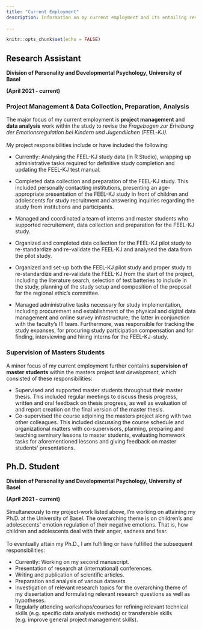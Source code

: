 ```yaml
---
title: "Current Employment"
description: Information on my current employment and its entailing responsibilities. 
  
---
```


```r
knitr::opts_chunk$set(echo = FALSE)
```

Research Assistant
---

**Division of Personality and Developmental Psychology, University of Basel** 

**(April 2021 - current)**

### Project Management & Data Collection, Preparation, Analysis

The major focus of my current employment is **project management** and **data analysis** work within the study to revise the _Fragebogen zur Erhebung der Emotionsregulation bei Kindern und Jugendlichen (FEEL-KJ)_.\
\
My project responsibilities include or have included the following:

- Currently: Analysing the FEEL-KJ study data (in R Studio), wrapping up administrative tasks
required for definitive study completion and updating the FEEL-KJ test manual.
 
- Completed data collection and preparation of the FEEL-KJ study. This included personally contacting institutions, presenting an age-appropriate presentation of the FEEL-KJ study in front of children and adolescents for study recruitment and answering inquiries regarding the study from institutions and participants. 
- Managed and coordinated a team of interns and master students who supported recruitement, data collection and preparation for the FEEL-KJ study. 
- Organized and completed data collection for the FEEL-KJ pilot study to re-standardize and re-validate the FEEL-KJ and analysed the data from the pilot study.
- Organized and set-up both the FEEL-KJ pilot study and proper study to re-standardize and re-validate the FEEL-KJ from the start of the project, including the literature search, selection of test batteries to include in the study, planning of the study setup and composition of the proposal for the regional ethic’s committee.
- Managed administrative tasks necessary for study implementation, including procurement and establishment of the physical and digital data management and online survey infrastructure; the latter in conjunction with the faculty's IT team. Furthermore, was responsible for tracking the study expanses, for procuring study participation compensation and for finding, interviewing and hiring interns for the FEEL-KJ-study.  

### Supervision of Masters Students

A minor focus of my current employment further contains **supervision of master students** within the masters project _test development_, which consisted of these responsibilities:

- Supervised and supported master students throughout their master thesis. This included regular meetings to discuss thesis progress, written and oral feedback on thesis progress, as well as evaluation of and report creation on the final version of the master thesis.
- Co-supervised the course adjoining the masters project along with two other colleagues. This included discussing the course schedule and organizational matters with co-supervisors, planning, preparing and teaching seminary lessons to master students, evaluating homework tasks for aforementioned lessons and giving feedback on master students' presentations.

Ph.D. Student
---

**Division of Personality and Developmental Psychology, University of Basel** 

**(April 2021 - current)**\
\
Simultaneously to my project-work listed above, I'm working on attaining my Ph.D. at the University of Basel. The overarching theme is on children's and adolesecents' emotion regulation of their negative emotions. That is, how children and adolescents deal with their anger, sadness and fear.\
\
To eventually attain my Ph.D., I am fulfilling or have fulfilled the subsequent responsibilities:

- Currently: Working on my second manuscript. 
- Presentation of research at (international) conferences.
- Writing and publication of scientific articles.
- Preparation and analysis of various datasets.
- Investigation of relevant research topics for the overarching theme of my dissertation and formulating relevant research questions as well as hypotheses.
- Regularly attending workshops/courses for refining relevant technical skills (e.g. specific data analysis methods) or transferable skills (e.g. improve general project management skills).
 

